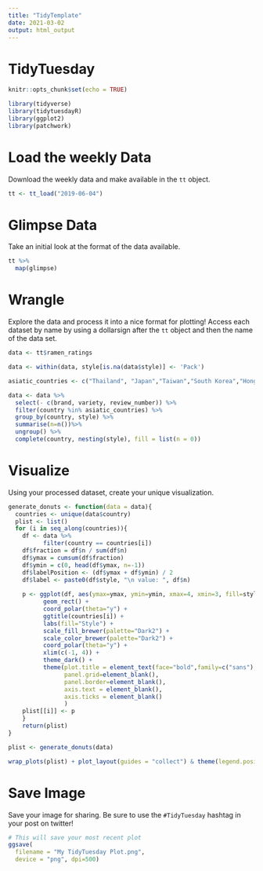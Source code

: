 ---
title: "TidyTemplate"
date: 2021-03-02
output: html_output
---

# TidyTuesday


```{r setup, include=FALSE}

knitr::opts_chunk$set(echo = TRUE)

library(tidyverse)
library(tidytuesdayR)
library(ggplot2)
library(patchwork)
```

# Load the weekly Data

Download the weekly data and make available in the `tt` object.

```{r Load}

tt <- tt_load("2019-06-04")

```

# Glimpse Data

Take an initial look at the format of the data available.

```{r Glimpse}

tt %>% 
  map(glimpse)

```

# Wrangle

Explore the data and process it into a nice format for plotting! Access each dataset by name by using a dollarsign after the `tt` object and then the name of the data set.

```{r Wrangle}
data <- tt$ramen_ratings

data <- within(data, style[is.na(data$style)] <- 'Pack')

asiatic_countries <- c("Thailand", "Japan","Taiwan","South Korea","Hong Kong","Malaysia","China","Philippines","Vietnam","Bangladesh","Singapore","Indonesia","India","Phlippines","Nepal","Myanmar")

data <- data %>%
  select(- c(brand, variety, review_number)) %>%
  filter(country %in% asiatic_countries) %>%
  group_by(country, style) %>%
  summarise(n=n())%>%
  ungroup() %>% 
  complete(country, nesting(style), fill = list(n = 0))


```


# Visualize

Using your processed dataset, create your unique visualization.

```{r Visualize}

generate_donuts <- function(data = data){
  countries <- unique(data$country)
  plist <- list()
  for (i in seq_along(countries)){
    df <- data %>%
          filter(country == countries[i])
    df$fraction = df$n / sum(df$n)
    df$ymax = cumsum(df$fraction)
    df$ymin = c(0, head(df$ymax, n=-1))
    df$labelPosition <- (df$ymax + df$ymin) / 2
    df$label <- paste0(df$style, "\n value: ", df$n)
  
    p <- ggplot(df, aes(ymax=ymax, ymin=ymin, xmax=4, xmin=3, fill=style)) +
          geom_rect() +
          coord_polar(theta="y") + 
          ggtitle(countries[i]) +
          labs(fill="Style") +
          scale_fill_brewer(palette="Dark2") +
          scale_color_brewer(palette="Dark2") +
          coord_polar(theta="y") +
          xlim(c(-1, 4)) +
          theme_dark() +
          theme(plot.title = element_text(face="bold",family=c("sans"),size=10),
                panel.grid=element_blank(),
                panel.border=element_blank(),
                axis.text = element_blank(),
                axis.ticks = element_blank()
                )
    plist[[i]] <- p
    }
    return(plist)
}

plist <- generate_donuts(data)

wrap_plots(plist) + plot_layout(guides = "collect") & theme(legend.position = "right")


```

# Save Image

Save your image for sharing. Be sure to use the `#TidyTuesday` hashtag in your post on twitter! 

```{r}

# This will save your most recent plot
ggsave(
  filename = "My TidyTuesday Plot.png",
  device = "png", dpi=500)
```
